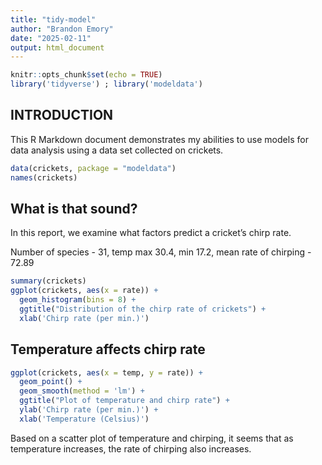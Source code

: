 ```yaml
---
title: "tidy-model"
author: "Brandon Emory"
date: "2025-02-11"
output: html_document
---
```


```r
knitr::opts_chunk$set(echo = TRUE)
library('tidyverse') ; library('modeldata')
``` 
## INTRODUCTION 

This R Markdown document demonstrates my abilities to use models for data analysis using a data set collected on crickets.

<!-- Load Data Chunk -->

```r
data(crickets, package = "modeldata")
names(crickets)
```

<!-- What factors affect the chirp rate? -->
## What is that sound?

In this report, we examine what factors predict a cricket's chirp rate.

Number of species - 31, temp max 30.4, min 17.2, mean rate of chirping - 72.89

```r
summary(crickets)
ggplot(crickets, aes(x = rate)) +
  geom_histogram(bins = 8) + 
  ggtitle("Distribution of the chirp rate of crickets") +
  xlab('Chirp rate (per min.)')
```

<!-- Graphing temperature and chirps -->
## Temperature affects chirp rate

```r
ggplot(crickets, aes(x = temp, y = rate)) +
  geom_point() + 
  geom_smooth(method = 'lm') +
  ggtitle("Plot of temperature and chirp rate") +
  ylab('Chirp rate (per min.)') +
  xlab('Temperature (Celsius)')
```
Based on a scatter plot of temperature and chirping, it seems that as temperature increases, the rate of chirping also increases.












